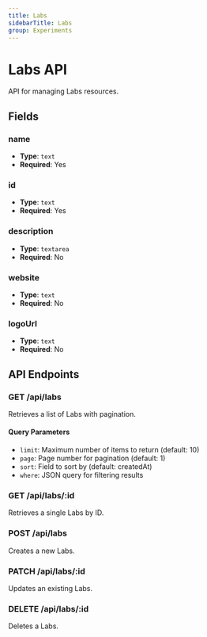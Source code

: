 ```yaml
---
title: Labs
sidebarTitle: Labs
group: Experiments
---
```


# Labs API

API for managing Labs resources.

## Fields

### name

- **Type**: `text`
- **Required**: Yes

### id

- **Type**: `text`
- **Required**: Yes

### description

- **Type**: `textarea`
- **Required**: No

### website

- **Type**: `text`
- **Required**: No

### logoUrl

- **Type**: `text`
- **Required**: No

## API Endpoints

### GET /api/labs

Retrieves a list of Labs with pagination.

#### Query Parameters

- `limit`: Maximum number of items to return (default: 10)
- `page`: Page number for pagination (default: 1)
- `sort`: Field to sort by (default: createdAt)
- `where`: JSON query for filtering results

### GET /api/labs/:id

Retrieves a single Labs by ID.

### POST /api/labs

Creates a new Labs.

### PATCH /api/labs/:id

Updates an existing Labs.

### DELETE /api/labs/:id

Deletes a Labs.
